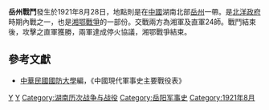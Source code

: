 {{vfd|gNNGS|date=2022/06/26}}
{{Infobox Military Conflict|
campaign=|
image=|
caption=|
conflict=岳州戰鬥|
date=1921年8月28日|
place=[[中國|中國]]湖南 |
result=直軍佔領岳州，湘軍與直軍達成停火協議|
combatant1=湘軍|
combatant2=直軍| 
commander1=趙恆惕|
commander2=張福來、杜鍚珪|
strength1=|
strength2=|
casualties1=|
casualties2=|
}}
'''岳州戰鬥'''發生於1921年8月28日，地點則是在[[中國|中國]]湖南北部[[岳州|岳州]]一帶。是[[北洋政府|北洋政府]]時期內戰之一，也是[[湘鄂戰爭|湘鄂戰爭]]的一部份。交戰兩方為湘軍及直軍24師。戰鬥結束後，攻擊之直軍獲勝，兩軍達成停火協議，湘鄂戰爭結束。

==參考文獻==
*[[中華民國|中華民國]][[國防大學_(臺灣)|國防大學]]編，《中國現代軍事史主要戰役表》

[[Category:1921年中国战役|Y]]
[[Category:中华民国北洋政府时期内战战役|Y]]
[[Category:湖南历次战争与战役|Category:湖南历次战争与战役]]
[[Category:岳阳军事史|Category:岳阳军事史]]
[[Category:1921年8月|Category:1921年8月]]